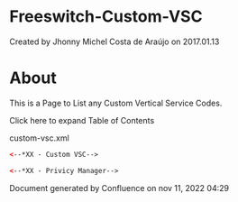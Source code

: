 
# Freeswitch-Custom-VSC 

 Created by  Jhonny Michel Costa de Araújo on 2017.01.13

# About

This is a Page to List any Custom Vertical Service Codes.

Click here to expand Table of Contents

custom-vsc.xml

```xml
<--*XX - Custom VSC-->
```

```xml
<--*XX - Privicy Manager-->
```

Document generated by Confluence on nov 11, 2022 04:29
